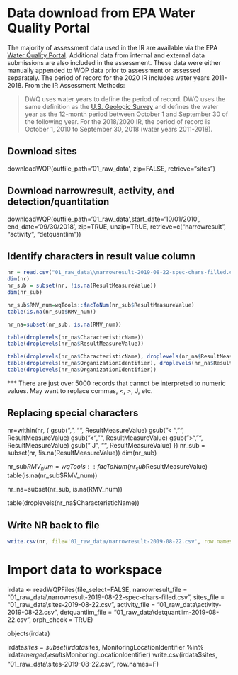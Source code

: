 # Data download from EPA Water Quality Portal
The majority of assessment data used in the IR are available via the EPA [Water Quality Portal](https://www.waterqualitydata.us/]). Additional data from 
internal and external data submissions are also included in the assessment. These data were either manually appended to WQP data prior to assessment or 
assessed separately. The period of record for the 2020 IR includes water years 2011-2018. From the IR Assessment Methods:

> DWQ uses water years to define the period of record. DWQ uses the same definition as the [U.S. Geologic Survey](https://water.usgs.gov/nwc/explain_data.html) and defines the water year as the 12-month period between October 1 and September 30 of the following year. For the 2018/2020 IR, the period of record is October 1, 2010 to September 30, 2018 (water years 2011-2018).


## Download sites
downloadWQP(outfile_path='01_raw_data', zip=FALSE, retrieve="sites")

## Download narrowresult, activity, and detection/quantitation
downloadWQP(outfile_path='01_raw_data',start_date='10/01/2010', end_date='09/30/2018', zip=TRUE, unzip=TRUE, retrieve=c("narrowresult", "activity", "detquantlim"))


## Identify characters in result value column
```r
nr = read.csv("01_raw_data\\narrowresult-2019-08-22-spec-chars-filled.csv", na.strings=c("NA", ""))
dim(nr)
nr_sub = subset(nr, !is.na(ResultMeasureValue))
dim(nr_sub)

nr_sub$RMV_num=wqTools::facToNum(nr_sub$ResultMeasureValue)
table(is.na(nr_sub$RMV_num))

nr_na=subset(nr_sub, is.na(RMV_num))

table(droplevels(nr_na$CharacteristicName))
table(droplevels(nr_na$ResultMeasureValue))

table(droplevels(nr_na$CharacteristicName), droplevels(nr_na$ResultMeasureValue))
table(droplevels(nr_na$OrganizationIdentifier), droplevels(nr_na$ResultMeasureValue))
table(droplevels(nr_na$OrganizationIdentifier))
```
*** There are just over 5000 records that cannot be interpreted to numeric values. May want to replace commas, <, >, J, etc.

## Replacing special characters

nr=within(nr, {
	gsub(",", "", ResultMeasureValue)
	gsub("< ", "", ResultMeasureValue)
	gsub("<", "", ResultMeasureValue)
	gsub(">", "", ResultMeasureValue)
	gsub(" J", "", ResultMeasureValue)
})
nr_sub = subset(nr, !is.na(ResultMeasureValue))
dim(nr_sub)

nr_sub$RMV_num=wqTools::facToNum(nr_sub$ResultMeasureValue)
table(is.na(nr_sub$RMV_num))

nr_na=subset(nr_sub, is.na(RMV_num))

table(droplevels(nr_na$CharacteristicName))

## Write NR back to file
```r
write.csv(nr, file='01_raw_data/narrowresult-2019-08-22.csv', row.names=F)
```


# Import data to workspace
irdata <- readWQPFiles(file_select=FALSE,
            narrowresult_file = "01_raw_data\\narrowresult-2019-08-22-spec-chars-filled.csv",
            sites_file = "01_raw_data\\sites-2019-08-22.csv",
            activity_file = "01_raw_data\\activity-2019-08-22.csv",
            detquantlim_file = "01_raw_data\\detquantlim-2019-08-22.csv",
            orph_check = TRUE)

objects(irdata)

irdata$sites=subset(irdata$sites, MonitoringLocationIdentifier %in% irdata$merged_results$MonitoringLocationIdentifier)
write.csv(irdata$sites, "01_raw_data\\sites-2019-08-22.csv", row.names=F)



